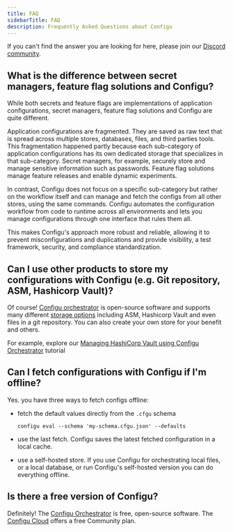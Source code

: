 ```yaml
---
title: FAQ
sidebarTitle: FAQ
description: Frequently Asked Questions about Configu
---
```

If you can't find the answer you are looking for here, please join our [Discord community](https://discord.gg/cjSBxnB9z8).

## What is the difference between secret managers, feature flag solutions and Configu?

While both secrets and feature flags are implementations of application configurations, secret managers, feature flag solutions and Configu are quite different.

Application configurations are fragmented. They are saved as raw text that is spread across multiple stores, databases, files, and third parties tools. This fragmentation happened partly because each sub-category of application configurations has its own dedicated storage that specializes in that sub-category. Secret managers, for example, securely store and manage sensitive information such as passwords. Feature flag solutions manage feature releases and enable dynamic experiments.

In contrast, Configu does not focus on a specific sub-category but rather on the workflow itself and can manage and fetch the configs from all other stores, using the same commands.
Configu automates the configuration workflow from code to runtime across all environments and lets you manage configurations through one interface that rules them all.

This makes Configu's approach more robust and reliable, allowing it to prevent misconfigurations and duplications and provide visibility, a test framework, security, and compliance standardization.

## Can I use other products to store my configurations with Configu (e.g. Git repository, ASM, Hashicorp Vault)?
    
Of course! [Configu orchestrator](/configu-orchestrator) is open-source software and supports many different [storage options](/config-store) including ASM, Hashicorp Vault and even files in a git repository.
You can also create your own store for your benefit and others.

For example, explore our [Managing HashiCorp Vault using Configu Orchestrator](/hc-vault-w-configu) tutorial 

## Can I fetch configurations with Configu if I'm offline?
    
Yes. you have three ways to fetch configs offline:

- fetch the default values directly from the `.cfgu` schema

    ```shell
    configu eval --schema 'my-schema.cfgu.json' --defaults
    ```

- use the last fetch. Configu saves the latest fetched configuration in a local cache.
- use a self-hosted store. If you use Configu for orchestrating local files, or a local database, or run Configu's self-hosted version you can do everything offline.   

## Is there a free version of Configu?
    
Definitely! The [Configu Orchestrator](/configu-orchestrator) is free, open-source software. The [Configu Cloud](/configu-cloud) offers a free Community plan.